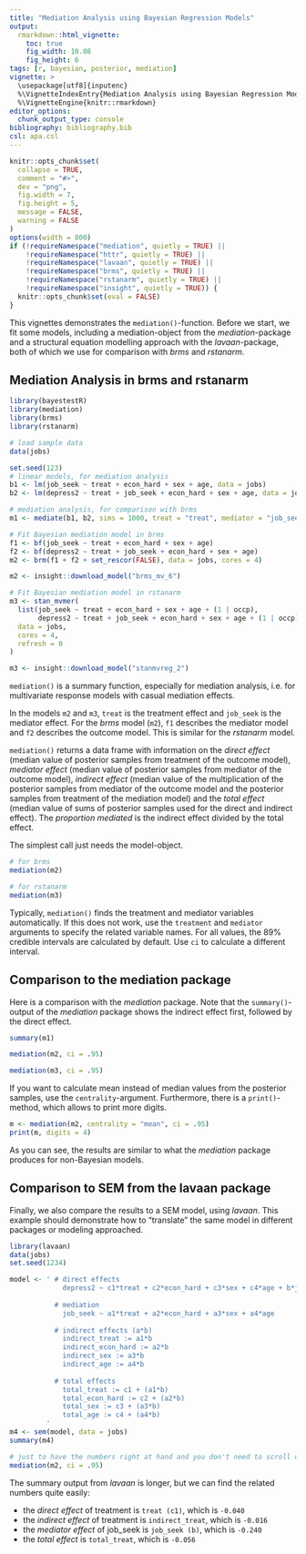 ```yaml
---
title: "Mediation Analysis using Bayesian Regression Models"
output: 
  rmarkdown::html_vignette:
    toc: true
    fig_width: 10.08
    fig_height: 6
tags: [r, bayesian, posterior, mediation]
vignette: >
  \usepackage[utf8]{inputenc}
  %\VignetteIndexEntry{Mediation Analysis using Bayesian Regression Models}
  %\VignetteEngine{knitr::rmarkdown}
editor_options: 
  chunk_output_type: console
bibliography: bibliography.bib
csl: apa.csl
---
```


```r
knitr::opts_chunk$set(
  collapse = TRUE, 
  comment = "#>", 
  dev = "png", 
  fig.width = 7, 
  fig.height = 5, 
  message = FALSE, 
  warning = FALSE
)
options(width = 800)
if (!requireNamespace("mediation", quietly = TRUE) ||
    !requireNamespace("httr", quietly = TRUE) ||
    !requireNamespace("lavaan", quietly = TRUE) ||
    !requireNamespace("brms", quietly = TRUE) ||
    !requireNamespace("rstanarm", quietly = TRUE) ||
    !requireNamespace("insight", quietly = TRUE)) {
  knitr::opts_chunk$set(eval = FALSE)
}
```

This vignettes demonstrates the `mediation()`-function. Before we start, we fit
some models, including a mediation-object from the _mediation_-package and a
structural equation modelling approach with the _lavaan_-package, both of which
we use for comparison with _brms_ and _rstanarm_.

## Mediation Analysis in brms and rstanarm

```r
library(bayestestR)
library(mediation)
library(brms)
library(rstanarm)

# load sample data
data(jobs)

set.seed(123)
# linear models, for mediation analysis
b1 <- lm(job_seek ~ treat + econ_hard + sex + age, data = jobs)
b2 <- lm(depress2 ~ treat + job_seek + econ_hard + sex + age, data = jobs)

# mediation analysis, for comparison with brms
m1 <- mediate(b1, b2, sims = 1000, treat = "treat", mediator = "job_seek")
```
```r
# Fit Bayesian mediation model in brms
f1 <- bf(job_seek ~ treat + econ_hard + sex + age)
f2 <- bf(depress2 ~ treat + job_seek + econ_hard + sex + age)
m2 <- brm(f1 + f2 + set_rescor(FALSE), data = jobs, cores = 4)

```
```r
m2 <- insight::download_model("brms_mv_6")
```
```r
# Fit Bayesian mediation model in rstanarm
m3 <- stan_mvmer(
  list(job_seek ~ treat + econ_hard + sex + age + (1 | occp),
       depress2 ~ treat + job_seek + econ_hard + sex + age + (1 | occp)),
  data = jobs,
  cores = 4,
  refresh = 0
)
```
```r
m3 <- insight::download_model("stanmvreg_2")
```

`mediation()` is a summary function, especially for mediation analysis, i.e. for
multivariate response models with casual mediation effects.

In the models `m2` and `m3`, `treat` is the treatment effect and `job_seek` is
the mediator effect. For the *brms* model (`m2`), `f1` describes the mediator
model and `f2` describes the outcome model. This is similar for the *rstanarm*
model.

`mediation()` returns a data frame with information on the _direct effect_
(median value of posterior samples from treatment of the outcome model),
_mediator effect_ (median value of posterior samples from mediator of the
outcome model), _indirect effect_ (median value of the multiplication of the
posterior samples from mediator of the outcome model and the posterior samples
from treatment of the mediation model) and the _total effect_ (median value of
sums of posterior samples used for the direct and indirect effect). The
_proportion mediated_ is the indirect effect divided by the total effect.

The simplest call just needs the model-object.

```r
# for brms
mediation(m2)

# for rstanarm
mediation(m3)
```

Typically, `mediation()` finds the treatment and mediator variables
automatically. If this does not work, use the `treatment` and `mediator`
arguments to specify the related variable names. For all values, the 89%
credible intervals are calculated by default. Use `ci` to calculate a different
interval.

## Comparison to the mediation package

Here is a comparison with the _mediation_ package. Note that the
`summary()`-output of the _mediation_ package shows the indirect effect first,
followed by the direct effect.

```r
summary(m1)

mediation(m2, ci = .95)

mediation(m3, ci = .95)
```

If you want to calculate mean instead of median values from the posterior
samples, use the `centrality`-argument. Furthermore, there is a
`print()`-method, which allows to print more digits.

```r
m <- mediation(m2, centrality = "mean", ci = .95)
print(m, digits = 4)
```

As you can see, the results are similar to what the _mediation_ package produces
for non-Bayesian models.

## Comparison to SEM from the lavaan package

Finally, we also compare the results to a SEM model, using *lavaan*. This
example should demonstrate how to "translate" the same model in different
packages or modeling approached.

```r
library(lavaan)
data(jobs)
set.seed(1234)

model <- ' # direct effects
             depress2 ~ c1*treat + c2*econ_hard + c3*sex + c4*age + b*job_seek
             
           # mediation
             job_seek ~ a1*treat + a2*econ_hard + a3*sex + a4*age
             
           # indirect effects (a*b)
             indirect_treat := a1*b
             indirect_econ_hard := a2*b
             indirect_sex := a3*b
             indirect_age := a4*b
             
           # total effects
             total_treat := c1 + (a1*b)
             total_econ_hard := c2 + (a2*b)
             total_sex := c3 + (a3*b)
             total_age := c4 + (a4*b)
         '
m4 <- sem(model, data = jobs)
summary(m4)

# just to have the numbers right at hand and you don't need to scroll up
mediation(m2, ci = .95)
```

The summary output from *lavaan* is longer, but we can find the related numbers
quite easily:

- the _direct effect_ of treatment is `treat (c1)`, which is `-0.040`
- the _indirect effect_ of treatment is `indirect_treat`, which is `-0.016`
- the _mediator effect_ of job_seek is `job_seek (b)`, which is `-0.240`
- the _total effect_ is `total_treat`, which is `-0.056`
